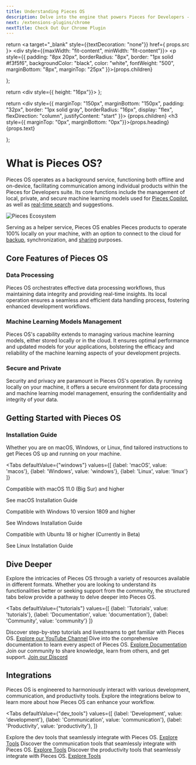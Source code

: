 ```yaml
---
title: Understanding Pieces OS
description: Delve into the engine that powers Pieces for Developers - Pieces OS. Explore how it manages data processing and machine learning models to enhance your development workflow.
next: /extensions-plugins/chrome
nextTitle: Check Out Our Chrome Plugin
---
```


<link rel="canonical" href="https://docs.pieces.app/understanding-pieces-os" />

  return <a target="_blank" style={{textDecoration: "none"}} href={ props.src }>
    <div style={{maxWidth: "fit-content", minWidth: "fit-content"}}>
      <p style={{
        padding: "8px 20px",
        borderRadius: "8px",
        border: "1px solid #f3f5f6",
        backgroundColor: "black",
        color: "white",
        fontWeight: "500",
        marginBottom: "8px",
        marginTop: "25px"
      }}>{props.children}</p>
    </div>
  </a>
};

  return <div style={{ height: "16px"}}></div>
};

  return <div style={{
    marginTop: "150px",
    marginBottom: "150px",
    padding: "32px",
    border: "1px solid gray",
    borderRadius: "16px",
    display: "flex",
    flexDirection: "column",
    justifyContent: "start"
  }}>
    {props.children}
    <h3 style={{ marginTop: "0px", marginBottom: "0px"}}>{props.heading}</h3>
    {props.text}
  </div>
};

# What is Pieces OS?

Pieces OS operates as a background service, functioning both offline and on-device, facilitating communication among individual products within the Pieces for Developers suite. Its core functions include the management of local, private, and secure machine learning models used for [Pieces Copilot](https://docs.pieces.app/features/pieces-copilot), as well as [real-time search](gttps://docs.pieces.app/features/search-modes) and suggestions.

![Pieces Ecosystem](https://storage.googleapis.com/pieces_multimedia/ILLUSTRATIONS/PIECES_FOR_DEVELOPERS/ANY_INTEGRATION/ANY_THEME/PLUGINS/1X1/PIECES_FOR_DEVELOPERS-ANY_INTEGRATION-PLUGINS-ANY_THEME-1X1-10_16_2023.PNG)

Serving as a helper service, Pieces OS enables Pieces products to operate 100% locally on your machine, with an option to connect to the cloud for [backup](https://docs.pieces.app/features/back-up-and-restore), synchronization, and [sharing](https://docs.pieces.app/features/one-click-snippet-sharing) purposes.

## Core Features of Pieces OS

### Data Processing

Pieces OS orchestrates effective data processing workflows, thus maintaining data integrity and providing real-time insights. Its local operation ensures a seamless and efficient data handling process, fostering enhanced development workflows.

### Machine Learning Models Management

Pieces OS's capability extends to managing various machine learning models, either stored locally or in the cloud. It ensures optimal performance and updated models for your applications, bolstering the efficacy and reliability of the machine learning aspects of your development projects.

### Secure and Private

Security and privacy are paramount in Pieces OS's operation. By running locally on your machine, it offers a secure environment for data processing and machine learning model management, ensuring the confidentiality and integrity of your data.

## Getting Started with Pieces OS

### Installation Guide

Whether you are on macOS, Windows, or Linux, find tailored instructions to get Pieces OS up and running on your machine.

<Tabs
  defaultValue={"windows"}
  values={[
    {label: 'macOS', value: 'macos'},
    {label: 'Windows', value: 'windows'},
    {label: 'Linux', value: 'linux'}
  ]}
>
  <TabItem value="macos">
    <p>Compatible with macOS 11.0 (Big Sur) and higher</p>
    <InstallButton src="https://docs.pieces.app/installation-getting-started/macos">See macOS Installation Guide</InstallButton>
  </TabItem>
  <TabItem value="windows">
    <p>Compatible with Windows 10 version 1809 and higher</p>
    <InstallButton src="https://docs.pieces.app/installation-getting-started/windows">See Windows Installation Guide</InstallButton>
  </TabItem>
  <TabItem value="linux">
    <p>Compatible with Ubuntu 18 or higher (Currently in Beta)</p>
    <InstallButton src="https://docs.pieces.app/installation-getting-started/linux">See Linux Installation Guide</InstallButton>
  </TabItem>
</Tabs>

## Dive Deeper

Explore the intricacies of Pieces OS through a variety of resources available in different formats. Whether you are looking to understand its functionalities better or seeking support from the community, the structured tabs below provide a pathway to delve deeper into Pieces OS.

<Tabs
  defaultValue={"tutorials"}
  values={[
    {label: 'Tutorials', value: 'tutorials'},
    {label: 'Documentation', value: 'documentation'},
    {label: 'Community', value: 'community'}
  ]}
>
  <TabItem value="tutorials">
    Discover step-by-step tutorials and livestreams to get familiar with Pieces OS.
    <a href="https://www.youtube.com/@getpieces">Explore our YouTube Channel</a>
  </TabItem>
  <TabItem value="documentation">
    Dive into the comprehensive documentation to learn every aspect of Pieces OS.
    <a href="https://docs.pieces.app">Explore Documentation</a>
  </TabItem>
  <TabItem value="community">
    Join our community to share knowledge, learn from others, and get support.
    <a href="https://discord.gg/getpieces">Join our Discord</a>
  </TabItem>
</Tabs>

<MiniSpacer></MiniSpacer>

## Integrations

Pieces OS is engineered to harmoniously interact with various development, communication, and productivity tools. Explore the integrations below to learn more about how Pieces OS can enhance your workflow.

<Tabs
  defaultValue={"dev_tools"}
  values={[
    {label: 'Development', value: 'development'},
    {label: 'Communication', value: 'communication'},
    {label: 'Productivity', value: 'productivity'},
  ]}
>
  <TabItem value="development">
    Explore the dev tools that seamlessly integrate with Pieces OS.
    <a href="https://docs.pieces.app/extensions-plugins/vscode">Explore Tools</a>
  </TabItem>
  <TabItem value="communication">
    Discover the communication tools that seamlessly integrate with Pieces OS.
    <a href="https://docs.pieces.app/extensions-plugins/teams">Explore Tools</a>
  </TabItem>
  <TabItem value="productivity">
    Discover the productivity tools that seamlessly integrate with Pieces OS.
    <a href="https://docs.pieces.app/extensions-plugins/obsidian">Explore Tools</a>
  </TabItem>
</Tabs>